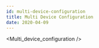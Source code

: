 ```yaml
---
id: multi-device-configuration
title: Multi Device Configuration
date: 2020-04-09
---
```


<!-- 상위 문서인 /docs/Product/Modules/Serial-to-Ethernet-Module/WIZ750SR/CLI-Config-Tool-Tutorial/Multi-device-configuration.mdx 문서를 수정해주세요 -->


<Multi_device_configuration />
